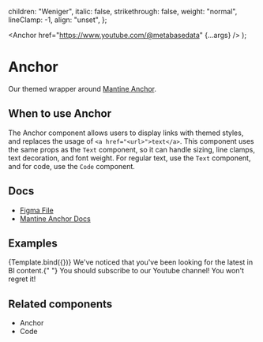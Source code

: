 
  children: "Weniger",
  italic: false,
  strikethrough: false,
  weight: "normal",
  lineClamp: -1,
  align: "unset",
};

<Meta title="Typography/Anchor" component={Anchor} />

  <Anchor href="https://www.youtube.com/@metabasedata" {...args} />
);

# Anchor

Our themed wrapper around [Mantine Anchor](https://mantine.dev/core/anchor/).

## When to use Anchor

The Anchor component allows users to display links with themed styles, and replaces the usage of `<a href="<url>">text</a>`. This component uses the same props as the `Text` component, so it can handle sizing, line clamps, text decoration, and font weight. For regular text, use the `Text` component, and for code, use the `Code` component.

## Docs

- [Figma File](https://www.figma.com/file/h6aMN8H67eu2w8wmDngfnM/Foundation-%2F-text?type=design&node-id=5-70&mode=design&t=9Sh3xAM7HsIZIN1z-11)
- [Mantine Anchor Docs](https://mantine.dev/core/anchor/)

## Examples

<Canvas>
  <Story
    name="Default"
    args={{
      children: "You should subscribe to our Youtube channel!",
      italic: false,
      strikethrough: false,
      weight: "normal",
      lineClamp: -1,
      align: "unset",
    }}
    argTypes={}
  >
    {Template.bind({})}
  </Story>
</Canvas>

<Canvas>
  <Story name="Using in conjunction with Text">
    <Text span>
      We've noticed that you've been looking for the latest in BI content.{" "}
    </Text>
    <Anchor href="https://www.youtube.com/@metabasedata">
      You should subscribe to our Youtube channel!
    </Anchor>
    <Text span> You won't regret it!</Text>
  </Story>
</Canvas>

## Related components

- Anchor
- Code
